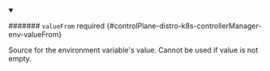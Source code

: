 


<details className="config-field" data-expandable="true" open>
<summary>

####### `valueFrom` <span className="config-field-required" data-required="false">required</span> <span className="config-field-type"></span> <span className="config-field-default"></span> <span className="config-field-enum"></span> {#controlPlane-distro-k8s-controllerManager-env-valueFrom}

Source for the environment variable's value. Cannot be used if value is not empty.

</summary>

<PartialValuefromreference />


</details>

